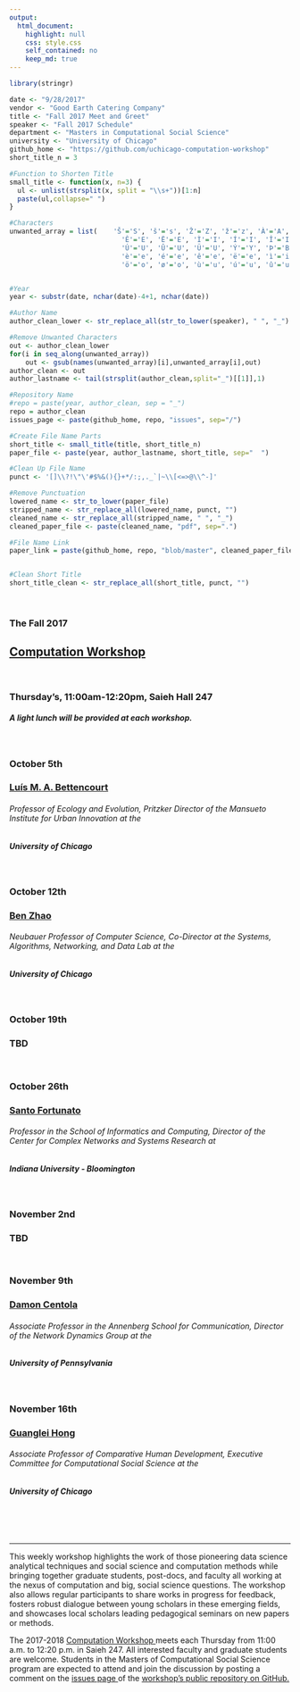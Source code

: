 ```yaml
---
output:
  html_document:
    highlight: null
    css: style.css
    self_contained: no
    keep_md: true
---
```


```r
library(stringr)

date <- "9/28/2017"
vendor <- "Good Earth Catering Company"
title <- "Fall 2017 Meet and Greet"
speaker <- "Fall 2017 Schedule"
department <- "Masters in Computational Social Science"
university <- "University of Chicago"
github_home <- "https://github.com/uchicago-computation-workshop"
short_title_n = 3


```

```r
#Function to Shorten Title
small_title <- function(x, n=3) {
  ul <- unlist(strsplit(x, split = "\\s+"))[1:n]
  paste(ul,collapse=" ")
}

#Characters
unwanted_array = list(    'Š'='S', 'š'='s', 'Ž'='Z', 'ž'='z', 'À'='A', 'Á'='A', 'Â'='A', 'Ã'='A', 'Ä'='A', 'Å'='A', 'Æ'='A', 'Ç'='C', 'È'='E', 'É'='E',
                            'Ê'='E', 'Ë'='E', 'Ì'='I', 'Í'='I', 'Î'='I', 'Ï'='I', 'Ñ'='N', 'Ò'='O', 'Ó'='O', 'Ô'='O', 'Õ'='O', 'Ö'='O', 'Ø'='O', 'Ù'='U',
                            'Ú'='U', 'Û'='U', 'Ü'='U', 'Ý'='Y', 'Þ'='B', 'ß'='Ss', 'à'='a', 'á'='a', 'â'='a', 'ã'='a', 'ä'='a', 'å'='a', 'æ'='a', 'ç'='c',
                            'è'='e', 'é'='e', 'ê'='e', 'ë'='e', 'ì'='i', 'í'='i', 'î'='i', 'ï'='i', 'ð'='o', 'ñ'='n', 'ò'='o', 'ó'='o', 'ô'='o', 'õ'='o',
                            'ö'='o', 'ø'='o', 'ù'='u', 'ú'='u', 'û'='u', 'ý'='y', 'ý'='y', 'þ'='b', 'ÿ'='y' )


#Year
year <- substr(date, nchar(date)-4+1, nchar(date))

#Author Name
author_clean_lower <- str_replace_all(str_to_lower(speaker), " ", "_")

#Remove Unwanted Characters
out <- author_clean_lower
for(i in seq_along(unwanted_array))
    out <- gsub(names(unwanted_array)[i],unwanted_array[i],out)
author_clean <- out
author_lastname <- tail(strsplit(author_clean,split="_")[[1]],1)

#Repository Name
#repo = paste(year, author_clean, sep = "_")
repo = author_clean
issues_page <- paste(github_home, repo, "issues", sep="/")

#Create File Name Parts
short_title <- small_title(title, short_title_n)
paper_file <- paste(year, author_lastname, short_title, sep="  ")

#Clean Up File Name
punct <- '[]\\?!\"\'#$%&(){}+*/:;,._`|~\\[<=>@\\^-]'

#Remove Punctuation
lowered_name <- str_to_lower(paper_file)
stripped_name <- str_replace_all(lowered_name, punct, "")
cleaned_name <- str_replace_all(stripped_name, " ", "_")
cleaned_paper_file <- paste(cleaned_name, "pdf", sep=".")

#File Name Link
paper_link = paste(github_home, repo, "blob/master", cleaned_paper_file, sep="/"  )


#Clean Short Title
short_title_clean <- str_replace_all(short_title, punct, "")

```

<br>

<h3 class=pfblock-header> The Fall 2017 </h3>
<h2 class=pfblock-header4> <a href="https://macss.uchicago.edu/content/computation-workshop"> Computation Workshop </a> </h2>
<br>
<h3 class=pfblock-header3> Thursday's, 11:00am-12:20pm, Saieh Hall 247 </h3>
<h5 class=pfblock-header3>A light lunch will be provided at each workshop.</h5>
<br>


<h3 class=pfblock-header4> October 5th </h3>
<h3 class=pfblock-header4> <a href="https://www.santafe.edu/people/profile/luis-bettencourt"> Luís M. A. Bettencourt </a> </h3>
<h6 class=pfblock-header4>Professor of Ecology and Evolution, Pritzker Director of the Mansueto Institute for Urban Innovation at the</h6>
<h5 class=pfblock-header4>University of Chicago</h5>
<br>


<h3 class=pfblock-header4> October 12th </h3>
<h3 class=pfblock-header4><a href="http://people.cs.uchicago.edu/~ravenben/"> Ben Zhao </a> </h3>
<h6 class=pfblock-header4>Neubauer Professor of Computer Science, Co-Director at the Systems, Algorithms, Networking, and Data Lab at the</h6>
<h5 class=pfblock-header4>University of Chicago</h5>
<br>


<h3 class=pfblock-header4> October 19th </h3>
<h3 class=pfblock-header4> TBD </h3>
<br>


<h3 class=pfblock-header4> October 26th </h3>
<h3 class=pfblock-header4><a href="http://cnets.indiana.edu/people/santo-fortunato/"> Santo Fortunato </a> </h3>
<h6 class=pfblock-header4>Professor in the School of Informatics and Computing, Director of the Center for Complex Networks and Systems Research at</h6>
<h5 class=pfblock-header4>Indiana University - Bloomington</h5>
<br>


<h3 class=pfblock-header4> November 2nd </h3>
<h3 class=pfblock-header4>TBD </h3>
<br>


<h3 class=pfblock-header4>November 9th </h3>
<h3 class=pfblock-header4><a href="https://www.asc.upenn.edu/people/faculty/damon-centola-phd"> Damon Centola </a> </h3>
<h6 class=pfblock-header4>Associate Professor in the Annenberg School for Communication, Director of the Network Dynamics Group at the</h6>
<h5 class=pfblock-header4>University of Pennsylvania</h5>
<br>


<h3 class=pfblock-header4>November 16th </h3>
<h3 class=pfblock-header4><a href="https://humdev.uchicago.edu/directory/guanglei-hong"> Guanglei Hong </a> </h3>
<h6 class=pfblock-header4>Associate Professor of Comparative Human Development, Executive Committee for Computational Social Science at the</h6>
<h5 class=pfblock-header4>University of Chicago</h5>
<br>


<br>

---

<p class=footertext2> This weekly workshop highlights the work of those pioneering data science analytical techniques and social science and computation methods while bringing together graduate students, post-docs, and faculty all working at the nexus of computation and big, social science questions. The workshop also allows regular participants to share works in progress for feedback, fosters robust dialogue between young scholars in these emerging fields, and showcases local scholars leading pedagogical seminars on new papers or methods. </p>

<p class=footertext2> The 2017-2018 <a href="https://macss.uchicago.edu/content/computation-workshop"> Computation Workshop </a> meets each Thursday from 11:00 a.m. to 12:20 p.m. in Saieh 247. All interested faculty and graduate students are welcome. Students in the Masters of Computational Social Science program are expected to attend and join the discussion by posting a comment on the <a href="https://github.com/uchicago-computation-workshop/README"> issues page </a> of the <a href="https://github.com/uchicago-computation-workshop"> workshop's public repository on GitHub.</a></p>
